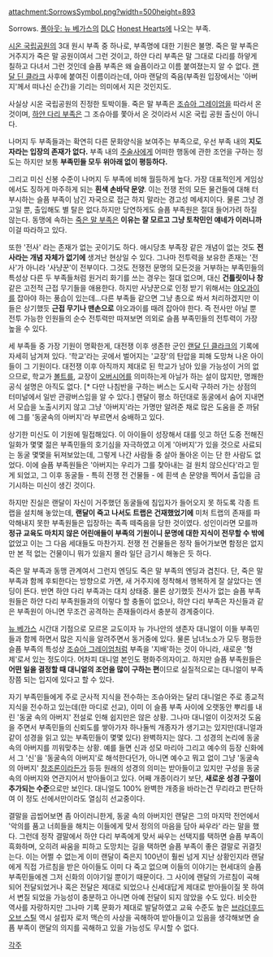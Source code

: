 attachment:SorrowsSymbol.png?width=500height=893

Sorrows. [[폴아웃: 뉴 베가스]]의 [[DLC]] [[Honest Hearts]]에 나오는 부족.

[[시온 국립공원]]의 3대 원시 부족 중 하나로, 부족명에 대한 기원은 불명. 죽은 말 부족은 거주지가 죽은 말 공원이여서 그런 것이고, 하얀 다리 부족은 말 그대로 다리를 하얗게 칠하고 다녀서 그런 것인데 슬픔 부족은 왜 슬픔이라고 이름 붙여졌는지 알 수 없다. [[랜달 딘 클라크]] 사후에 붙여진 이름이라는데, 아마 랜달의 죽음(부족원 입장에서는 '아버지'께서 떠나신 순간)을 기리는 의미에서 지은 것인지도.

사실상 시온 국립공원의 진정한 토박이들. 죽은 말 부족은 [[조슈아 그레이엄]]을 따라서 온 것이며, [[하얀 다리 부족]]은 그 조슈아를 쫓아서 온 것이라서 시온 국립 공원 출신이 아니다.

나머지 두 부족들과는 확연히 다른 문화양식을 보여주는 부족으로, 우선 부족 내의 '''지도자라는 입장의 존재가 없다.''' 부족 내의 [[주술사]]에게 어떠한 행동에 관한 조언을 구하는 정도는 하지만 보통 '''부족민들 모두 위아래 없이 평등하다.'''

그리고 미신 신봉 수준이 나머지 두 부족에 비해 월등하게 높다. 가장 대표적인게 게임상에서도 징하게 마주하게 되는 '''흰색 손바닥 문양'''. 이는 전쟁 전의 모든 물건들에 대해 터부시하는 슬픔 부족이 남긴 자국으로 접근 하지 말라는 경고성 메세지이다. 물론 그냥 경고일 뿐, 출입해도 별 탈은 없다.하지만 당연하게도 슬픔 부족원은 절대 들어가려 하질 않는다. 동맹에 속하는 [[죽은 말 부족]]은 '''이유는 잘 모르고 그냥 토착민인 얘네가 이러니까''' 이걸 따라하고 있다.

또한 '전사' 라는 존재가 없는 곳이기도 하다. 애시당초 부족장 같은 개념이 없는 것도 '''전사라는 개념 자체가 없기에''' 생겨난 현상일 수 있다. 그나마 전투력을 보유한 존재는 '전사'가 아니라 '사냥꾼'이 전부이다. 그것도 전쟁전 문명의 모든것을 거부하는 부족민들의 특성상 다른 두 부족들처럼 원거리 화기를 쓰는 경우는 절대 없으며, 대신 '''건틀릿이나 창''' 같은 고전적 근접 무기들을 애용한다. 하지만 사냥꾼으로 인정 받기 위해서는 [[야오과이]]를 잡아야 하는 풍습이 있는데...다른 부족들 같으면 그냥 총으로 쏴서 처리하겠지만 이들은 상기했듯 '''근접 무기나 맨손으로''' 야오과이를 때려 잡아야 한다. 즉 전사만 아닐 뿐 전투 가능한 인원들의 순수 전투력만 따져보면 의외로 슬픔 부족민들의 전투력이 가장 높을 수 있다.

세 부족들 중 가장 기원이 명확한게, 대전쟁 이후 생존한 군인 [[랜달 딘 클라크]]의 기록에 자세히 남겨져 있다. '학교'라는 곳에서 벌어지는 '교장'의 탄압을 피해 도망쳐 나온 아이들이 그 기원이다. 대전쟁 이후 아직까지 제대로 된 학교가 남아 있을 가능성이 거의 없으므로, 학교가 [[볼트]]를, 교장이 [[오버시어]]를 의미하는게 아닐가 하는 설이 많지만, 명쾌한 공식 설명은 아직도 없다. [* 다만 나침반을 구하는 버스는 도시락 구하러 가는 상점의 터미널에서 일반 관광버스임을 알 수 있다.] 랜달이 평소 하던대로 동굴에서 숨어 지내면서 모습을 노출시키지 않고 그냥 '아버지'라는 가명만 알려준 채로 많은 도움을 준 까닭에 그를 '동굴속의 아버지'라 부르면서 숭배하고 있다. 

상기한 미신도 이 기원에 밀접해있다. 이 아이들이 성장해서 대를 잇고 하던 도중 전해진 일화가 몇몇 젊은 부족민들의 호기심을 자극하였고 이게 '아버지'가 있을 것으로 사료되는 동굴 몇몇을 뒤져보았는데, 그렇게 나간 사람들 중 살아 돌아온 이는 단 한 사람도 없었다. 이에 슬픔 부족원들은 '아버지는 우리가 그를 찾아내는 걸 원치 않으신다'라고 믿게 되었고, 그 이후 동굴들 - 특히 전쟁 전 건물들 - 에 흰색 손 문양을 찍어서 출입을 금기시하는 미신이 생긴 것이다.

하지만 진실은 랜달이 자신이 거주했던 동굴들에 침입자가 들어오지 못 하도록 각종 트랩을 설치해 놓았는데, '''랜달이 죽고 나서도 트랩은 건재했었기에''' 미처 트랩의 존재를 파악해내지 못한 부족원들은 입장하는 족족 떼죽음을 당한 것이였다. 성인이라면 모를까 '''정규 교육도 마치지 않은 어린애들이 부족의 기원이니 문명에 대한 지식이 전무할 수 밖에''' 없었고 이는 그 다음 세대들도 마찬가지. 전쟁 전 건물들은 정작 들어가보면 함정은 없지만 본 적 없는 건물이니 뭐가 있을지 몰라 일단 금기시 해놓은 듯 하다.

죽은 말 부족과 동맹 관계여서 그런지 엔딩도 죽은 말 부족의 엔딩과 겹친다. 단, 죽은 말 부족과 함께 후퇴한다는 방향으로 가면, 새 거주지에 정착해서 행복하게 잘 살았다는 엔딩이 뜬다. 반면 하얀 다리 부족과는 대치 상태중. 물론 상기했듯 전사가 없는 슬픔 부족원들은 하얀 다리 부족원들과의 이렇다 할 충돌이 없으나, 하얀 다리 부족은 자신들과 같은 부족원이 아니면 무조건 공격하는 존재들이라서 충분히 경계중이다. 

[[뉴 베가스]] 시간대 기점으로 모르몬 교도이자 뉴 가나안의 생존자 대니얼이 이들 부족민들과 함께 하면서 많은 지식을 알려주면서 동거중에 있다. 물론 남녀노소가 모두 평등한 슬픔 부족의 특성상 [[조슈아 그레이엄]]처럼 부족을 '지배'하는 것이 아니라, 새로운 '형제'로서 있는 정도이다. 어차피 대니얼 본인도 평화주의자이고. 하지만 슬픔 부족원들은 '''어떤 일을 결정할 때 대니얼의 조언을 많이 구하는 편'''이므로 실질적으로는 대니얼이 부족장쯤 되는 입지에 있다고 할 수 있다.

자기 부족민들에게 주로 군사적 지식을 전수하는 조슈아와는 달리 대니얼은 주로 종교적 지식을 전수하고 있는데(한 마디로 선교), 이미 이 슬픔 부족 사이에 오랫동안 뿌리를 내린 '동굴 속의 아버지' 전설로 인해 쉽지만은 않은 상황. 그나마 대니얼이 이것저것 도움을 주면서 부족민들의 신뢰도를 쌓아가자 하나둘씩 개종자가 생기고는 있지만(대니얼과 같이 성경을 읽고 있는 부족민들이 몇몇 있다) 완벽하지는 않다. 그 성경의 논리에 동굴속의 아버지를 끼워맞추는 상황. 예를 들면 신과 성모 마리아 그리고 예수의 등장 신화에서 그 '신'을 '동굴속의 아버지'로 해석한다던가, 아니면 예수고 뭐고 없이 그냥 '동굴속의 아버지' [[창조론]]이라든가 등등 원래의 성경의 의미는 받아들이고 있지만 구성을 동굴속의 아버지와 연관지어서 받아들이고 있다. 어째 개종이라기 보단, '''새로운 성경 구절이 추가되는 수준'''으로만 보인다. 대니얼도 100% 완벽한 개종을 바라는건 무리라고 판단하여 이 정도 선에서만이라도 열심히 선교중이다.

결말을 곱씹어보면 좀 아이러니한게, 동굴 속의 아버지인 랜달은 그의 마지막 전언에서 '악의를 품고 너희들을 해치는 이들에게 맞서 정의의 마음을 담아 싸우라' 라는 말을 했다. 그런데 정작 결말에서 하얀 다리 부족에게 맞서 싸우는 선택지를 택하면 슬픔 부족이 흑화하며, 오히려 싸움을 피하고 도망치는 길을 택하면 슬픔 부족이 좋은 결말로 귀결짓는다. 이는 어쩔 수 없는게 이미 랜달이 죽은지 100년이 훨씬 넘게 지난 상황인지라 랜달에게 직접 가르침을 받은 아이들도 이미 다 죽고 없으며 이들의 이야기는 현세대의 슬픔 부족민들에겐 그저 신화의 이야기일 뿐이기 때문이다. 그 사이에 랜달의 가르침이 곡해되어 전달되었거나 혹은 전달은 제대로 되었으나 신세대답게 제대로 받아들이질 못 하여서 변질 되었을 가능성이 충분하고 아니면 아예 전달이 되지 않았을 수도 있다. 비슷한 역사를 자랑하지만 그나마 기록 문화가 제대로 발달하였고 교육 수준도 높은 [[브라더후드 오브 스틸]] 역시 설립자 로저 맥슨의 사상을 곡해하여 받아들이고 있음을 생각해보면 슬픔 부족이 랜달의 의지를 곡해하고 있을 가능성도 무시할 수 없다.

[[각주]]
